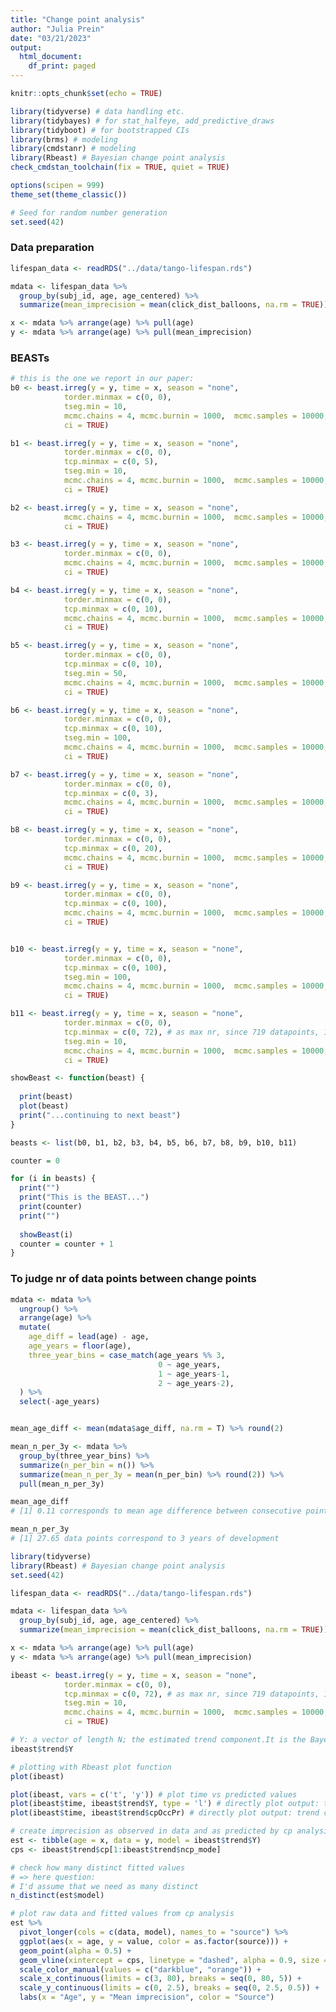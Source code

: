 ```yaml
---
title: "Change point analysis"
author: "Julia Prein"
date: "03/21/2023"
output:
  html_document:
    df_print: paged
---
```


```r
knitr::opts_chunk$set(echo = TRUE)
```

```r
library(tidyverse) # data handling etc.
library(tidybayes) # for stat_halfeye, add_predictive_draws
library(tidyboot) # for bootstrapped CIs
library(brms) # modeling
library(cmdstanr) # modeling
library(Rbeast) # Bayesian change point analysis
check_cmdstan_toolchain(fix = TRUE, quiet = TRUE)

options(scipen = 999)
theme_set(theme_classic())

# Seed for random number generation
set.seed(42)
```

### Data preparation

```r
lifespan_data <- readRDS("../data/tango-lifespan.rds")
```

```r
mdata <- lifespan_data %>% 
  group_by(subj_id, age, age_centered) %>% 
  summarize(mean_imprecision = mean(click_dist_balloons, na.rm = TRUE))

x <- mdata %>% arrange(age) %>% pull(age)
y <- mdata %>% arrange(age) %>% pull(mean_imprecision)
```

### BEASTs

```r
# this is the one we report in our paper: 
b0 <- beast.irreg(y = y, time = x, season = "none", 
            torder.minmax = c(0, 0), 
            tseg.min = 10, 
            mcmc.chains = 4, mcmc.burnin = 1000,  mcmc.samples = 10000, mcmc.seed = 42, 
            ci = TRUE)

b1 <- beast.irreg(y = y, time = x, season = "none", 
            torder.minmax = c(0, 0), 
            tcp.minmax = c(0, 5),
            tseg.min = 10, 
            mcmc.chains = 4, mcmc.burnin = 1000,  mcmc.samples = 10000, mcmc.seed = 42, 
            ci = TRUE)

b2 <- beast.irreg(y = y, time = x, season = "none", 
            mcmc.chains = 4, mcmc.burnin = 1000,  mcmc.samples = 10000, mcmc.seed = 42, 
            ci = TRUE)

b3 <- beast.irreg(y = y, time = x, season = "none", 
            torder.minmax = c(0, 0),
            mcmc.chains = 4, mcmc.burnin = 1000,  mcmc.samples = 10000, mcmc.seed = 42, 
            ci = TRUE)

b4 <- beast.irreg(y = y, time = x, season = "none", 
            torder.minmax = c(0, 0),
            tcp.minmax = c(0, 10), 
            mcmc.chains = 4, mcmc.burnin = 1000,  mcmc.samples = 10000, mcmc.seed = 42, 
            ci = TRUE)

b5 <- beast.irreg(y = y, time = x, season = "none", 
            torder.minmax = c(0, 0),
            tcp.minmax = c(0, 10), 
            tseg.min = 50, 
            mcmc.chains = 4, mcmc.burnin = 1000,  mcmc.samples = 10000, mcmc.seed = 42, 
            ci = TRUE)

b6 <- beast.irreg(y = y, time = x, season = "none", 
            torder.minmax = c(0, 0),
            tcp.minmax = c(0, 10), 
            tseg.min = 100, 
            mcmc.chains = 4, mcmc.burnin = 1000,  mcmc.samples = 10000, mcmc.seed = 42, 
            ci = TRUE)

b7 <- beast.irreg(y = y, time = x, season = "none", 
            torder.minmax = c(0, 0),
            tcp.minmax = c(0, 3), 
            mcmc.chains = 4, mcmc.burnin = 1000,  mcmc.samples = 10000, mcmc.seed = 42, 
            ci = TRUE)

b8 <- beast.irreg(y = y, time = x, season = "none", 
            torder.minmax = c(0, 0),
            tcp.minmax = c(0, 20), 
            mcmc.chains = 4, mcmc.burnin = 1000,  mcmc.samples = 10000, mcmc.seed = 42, 
            ci = TRUE)

b9 <- beast.irreg(y = y, time = x, season = "none", 
            torder.minmax = c(0, 0),
            tcp.minmax = c(0, 100), 
            mcmc.chains = 4, mcmc.burnin = 1000,  mcmc.samples = 10000, mcmc.seed = 42,
            ci = TRUE)


b10 <- beast.irreg(y = y, time = x, season = "none", 
            torder.minmax = c(0, 0),
            tcp.minmax = c(0, 100), 
            tseg.min = 100, 
            mcmc.chains = 4, mcmc.burnin = 1000,  mcmc.samples = 10000, mcmc.seed = 42, 
            ci = TRUE)

b11 <- beast.irreg(y = y, time = x, season = "none", 
            torder.minmax = c(0, 0),
            tcp.minmax = c(0, 72), # as max nr, since 719 datapoints, 10 tseg.min
            tseg.min = 10, 
            mcmc.chains = 4, mcmc.burnin = 1000,  mcmc.samples = 10000, mcmc.seed = 42, 
            ci = TRUE)
```

```r
showBeast <- function(beast) {
  
  print(beast)
  plot(beast)
  print("...continuing to next beast")
}
```

```r
beasts <- list(b0, b1, b2, b3, b4, b5, b6, b7, b8, b9, b10, b11)

counter = 0

for (i in beasts) {
  print("")
  print("This is the BEAST...")
  print(counter)
  print("")
  
  showBeast(i)
  counter = counter + 1 
}
```

### To judge nr of data points between change points 

```r
mdata <- mdata %>% 
  ungroup() %>% 
  arrange(age) %>% 
  mutate(
    age_diff = lead(age) - age, 
    age_years = floor(age), 
    three_year_bins = case_match(age_years %% 3, 
                                 0 ~ age_years,
                                 1 ~ age_years-1,
                                 2 ~ age_years-2),
  ) %>% 
  select(-age_years)


mean_age_diff <- mean(mdata$age_diff, na.rm = T) %>% round(2)

mean_n_per_3y <- mdata %>% 
  group_by(three_year_bins) %>% 
  summarize(n_per_bin = n()) %>% 
  summarize(mean_n_per_3y = mean(n_per_bin) %>% round(2)) %>% 
  pull(mean_n_per_3y)

mean_age_diff
# [1] 0.11 corresponds to mean age difference between consecutive points on the x-axis

mean_n_per_3y
# [1] 27.65 data points correspond to 3 years of development
```

```r
library(tidyverse)
library(Rbeast) # Bayesian change point analysis
set.seed(42)

lifespan_data <- readRDS("../data/tango-lifespan.rds")

mdata <- lifespan_data %>% 
  group_by(subj_id, age, age_centered) %>% 
  summarize(mean_imprecision = mean(click_dist_balloons, na.rm = TRUE))

x <- mdata %>% arrange(age) %>% pull(age)
y <- mdata %>% arrange(age) %>% pull(mean_imprecision)

ibeast <- beast.irreg(y = y, time = x, season = "none", 
            torder.minmax = c(0, 0),
            tcp.minmax = c(0, 72), # as max nr, since 719 datapoints, 10 tseg.min
            tseg.min = 10, 
            mcmc.chains = 4, mcmc.burnin = 1000,  mcmc.samples = 10000, mcmc.seed = 42, 
            ci = TRUE)

# Y: a vector of length N; the estimated trend component.It is the Bayesian model averaging of all the individual sampled trend.
ibeast$trend$Y

# plotting with Rbeast plot function
plot(ibeast)

plot(ibeast, vars = c('t', 'y')) # plot time vs predicted values
plot(ibeast$time, ibeast$trend$Y, type = 'l') # directly plot output: the fitted trend line
plot(ibeast$time, ibeast$trend$cpOccPr) # directly plot output: trend chgpt occurrence prob

# create imprecision as observed in data and as predicted by cp analysis
est <- tibble(age = x, data = y, model = ibeast$trend$Y)
cps <- ibeast$trend$cp[1:ibeast$trend$ncp_mode]

# check how many distinct fitted values
# => here question: 
# I'd assume that we need as many distinct
n_distinct(est$model)

# plot raw data and fitted values from cp analysis
est %>% 
  pivot_longer(cols = c(data, model), names_to = "source") %>% 
  ggplot(aes(x = age, y = value, color = as.factor(source))) + 
  geom_point(alpha = 0.5) +
  geom_vline(xintercept = cps, linetype = "dashed", alpha = 0.9, size = 0.75) +
  scale_color_manual(values = c("darkblue", "orange")) +
  scale_x_continuous(limits = c(3, 80), breaks = seq(0, 80, 5)) +
  scale_y_continuous(limits = c(0, 2.5), breaks = seq(0, 2.5, 0.5)) + 
  labs(x = "Age", y = "Mean imprecision", color = "Source")
```


